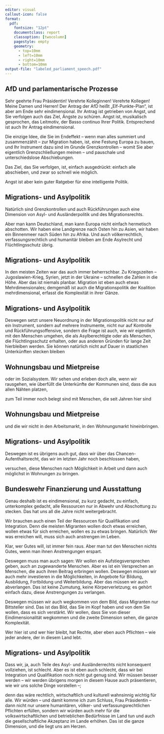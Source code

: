 ```yaml
---
editor: visual
callout-icon: false
format:
  pdf:
    fontsize: "12pt"
    documentclass: report
    classoption: [twocolumn]
    pagestyle: empty
    geometry:
      - top=10mm
      - left=10mm
      - right=10mm
      - bottom=10mm
output-file: "labeled_parliament_speech.pdf"
---
```


::: callout-tip
## AfD und parlamentarische Prozesse

Sehr geehrte Frau Präsidentin! Verehrte Kolleginnen! Verehrte Kollegen! Meine Damen und Herren! Der Antrag der AfD heißt „Elf-Punkte-Plan“, ist aber am Ende sehr eindimensional. Ihr Antrag ist getrieben von Angst, und Sie verfolgen auch das Ziel, Ängste zu schüren. Angst ist, musikalisch gesprochen, das Leitmotiv, der Basso continuo Ihrer Politik. Entsprechend ist auch Ihr Antrag eindimensional.
:::

Die einzige Idee, die Sie im Endeffekt – wenn man alles summiert und zusammenzählt – zur Migration haben, ist, eine Festung Europa zu bauen, und Ihr Instrument dazu sind im Grunde Grenzkontrollen – womit Sie aber eigentlich Grenzschließungen meinen – und pauschale und unterschiedslose Abschiebungen.

Das Ziel, das Sie verfolgen, ist, einfach ausgedrückt: einfach alle abschieben, und zwar so schnell wie möglich.

Angst ist aber kein guter Ratgeber für eine intelligente Politik.

::: callout-note
## Migrations- und Asylpolitik

Natürlich sind Grenzkontrollen und auch Rückführungen auch eine Dimension von Asyl- und Ausländerpolitik und des Migrationsrechts.
:::

Aber man kann Deutschland, man kann Europa nicht einfach hermetisch abschotten. Wir haben eine Landgrenze nach Osten hin zu Asien, wir haben ein Binnenmeer nach Süden hin zu Afrika. Und auch völkerrechtlich, verfassungsrechtlich und humanitär bleiben am Ende Asylrecht und Flüchtlingsschutz übrig.

::: callout-note
## Migrations- und Asylpolitik

In den meisten Zeiten war das auch immer beherrschbar. Zu Kriegszeiten – Jugoslawien-Krieg, Syrien, jetzt in der Ukraine – schnellen die Zahlen in die Höhe. Aber das ist niemals planbar. Migration ist eben auch etwas Mehrdimensionales; demgemäß ist auch die Migrationspolitik der Koalition mehrdimensional, erfasst die Komplexität in ihrer Gänze.
:::

::: callout-note
## Migrations- und Asylpolitik

Deswegen setzt unsere Neuordnung in der Migrationspolitik nicht nur auf ein Instrument, sondern auf mehrere Instrumente, nicht nur auf Kontrolle und Rückführungsoffensive, sondern die Frage ist auch, wie wir eigentlich mit den Menschen umgehen, die als Asylberechtigte oder als Menschen, die Flüchtlingsschutz erhalten, oder aus anderen Gründen für lange Zeit hierbleiben werden. Sie können natürlich nicht auf Dauer in staatlichen Unterkünften stecken bleiben
:::

::: callout-warning
## Wohnungsbau und Mietpreise

oder im Sozialsystem. Wir sehen und erleben doch alle, wenn wir rausgehen, wie überfüllt die Unterkünfte der Kommunen sind, dass die aus allen Nähten platzen,
:::

zum Teil immer noch belegt sind mit Menschen, die seit Jahren hier sind

::: callout-warning
## Wohnungsbau und Mietpreise

und die wir nicht in den Arbeitsmarkt, in den Wohnungsmarkt hineinbringen.
:::

::: callout-note
## Migrations- und Asylpolitik

Deswegen ist es übrigens auch gut, dass wir über das Chancen-Aufenthaltsrecht, das wir im letzten Jahr noch beschlossen haben,
:::

versuchen, diese Menschen nach Möglichkeit in Arbeit und dann auch möglichst in Wohnungen zu bringen.

::: callout-caution
## Bundeswehr Finanzierung und Ausstattung

Genau deshalb ist es eindimensional, zu kurz gedacht, zu einfach, unterkomplex gedacht, alle Ressourcen nur in Abwehr und Abschottung zu stecken. Das hat uns all die Jahre nicht weitergebracht.
:::

Wir brauchen auch einen Teil der Ressourcen für Qualifikation und Integration. Denn die meisten Migranten wollen doch etwas erreichen, wollen etwas für sich erreichen, wollen es zu etwas bringen. Natürlich: Wer was erreichen will, muss sich auch anstrengen im Leben.

Klar, wer Gutes will, ist immer fein raus. Aber man tut den Menschen nichts Gutes, wenn man ihnen Anstrengungen erspart.

Deswegen muss man auch sagen: Wir wollen ein Aufstiegsversprechen geben, auch an zugewanderte Menschen. Aber es ist ein Versprechen an Menschen, die auch ihren Beitrag erbringen wollen. Deswegen müssen wir auch mehr investieren in die Möglichkeiten, in Angebote für Bildung, Ausbildung, Fortbildung und Weiterbildung. Aber das müssen wir auch abverlangen. Das ist keine Zumutung, keine Körperverletzung; es gehört einfach dazu, diese Anstrengungen zu verlangen.

Deswegen müssen wir auch wegkommen von dem Bild, dass Migranten nur Bittsteller sind. Das ist das Bild, das Sie im Kopf haben und von dem Sie wollen, dass es sich verstärkt. Wir wollen, dass Sie von dieser Eindimensionalität wegkommen und die zweite Dimension sehen, die ganze Komplexität.

Wer hier ist und wer hier bleibt, hat Rechte, aber eben auch Pflichten – wie jeder andere, der in diesem Land lebt.

::: callout-note
## Migrations- und Asylpolitik

Dass wir, ja, auch Teile des Asyl- und Ausländerrechts nicht konsequent vollziehen, ist schlecht. Aber es ist eben auch schlecht, dass wir bei Integration und Qualifikation noch nicht gut genug sind. Wir müssen besser werden – wir werden übrigens morgen in diesem Hause auch präsentieren, wie wir uns solche Dinge vorstellen –;
:::

denn das wäre rechtlich, wirtschaftlich und kulturell wahnsinnig wichtig für alle. Wir würden – und damit komme ich zum Schluss, Frau Präsidentin – dann nicht nur unsere humanitären, völker- und verfassungsrechtlichen Pflichten erfüllen, sondern wir würden auch mehr für die volkswirtschaftlichen und betrieblichen Bedürfnisse im Land tun und auch die gesellschaftliche Akzeptanz im Lande erhöhen. Das ist die ganze Dimension, und die liegt uns am Herzen.

